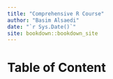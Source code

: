 --- 
title: "Comprehensive R Course"
author: "Basim Alsaedi"
date: "`r Sys.Date()`"
site: bookdown::bookdown_site
---

# Table of Content

